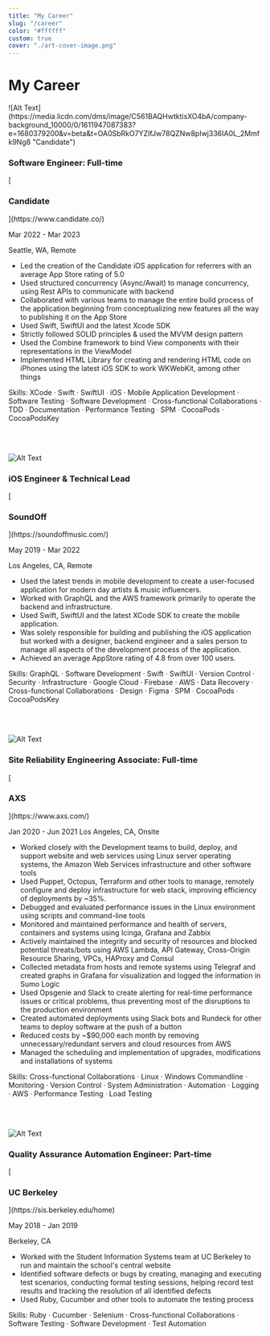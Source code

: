 ```yaml
---
title: "My Career"
slug: "/career"
color: "#ffffff"
custom: true
cover: "./art-cover-image.png"
---
```


<div style={{ margin: `0 auto`, maxWidth: `70ch`, padding: `2rem` }}>

<h1 data-testid="page-title"> My Career </h1>
![Alt Text](https://media.licdn.com/dms/image/C561BAQHwtktisXO4bA/company-background_10000/0/1611947087383?e=1680379200&v=beta&t=OA0SbRkO7YZIfJw78QZNw8pIwj336IA0L_2Mmfk9Ng8 "Candidate")
<h3 data-testid="page-title">Software Engineer: Full-time  </h3>
[<h3 data-testid="page-title"> Candidate  </h3>](https://www.candidate.co/)

Mar 2022 - Mar 2023 

Seattle, WA, Remote

- Led the creation of the Candidate iOS application for referrers with an average App Store rating of 5.0
- Used structured concurrency (Async/Await) to manage concurrency, using Rest APIs to communicate with backend
- Collaborated with various teams to manage the entire build process of the application beginning from conceptualizing new features all the way to publishing it on the App Store 
- Used Swift, SwiftUI and the latest Xcode SDK 
- Strictly followed SOLID principles & used the MVVM design pattern
- Used the Combine framework to bind View components with their representations in the ViewModel
- Implemented HTML Library for creating and rendering HTML code on iPhones using the latest iOS SDK to work WKWebKit, among other things

Skills:  XCode · Swift · SwiftUI ᐧ iOS · Mobile Application Development · Software Testing · Software Development  ·  Cross-functional Collaborations · TDD · Documentation ᐧ Performance Testing ᐧ SPM ᐧ CocoaPods ᐧ CocoaPodsKey
 
<br></br>

![Alt Text](https://s3.us-west-1.amazonaws.com/danielphiri.net/MusicThrough+Recommendation.png "SoundOff")
<h3 data-testid="page-title"> iOS Engineer & Technical Lead  </h3>
[<h3 data-testid="page-title"> SoundOff  </h3>](https://soundoffmusic.com/)

May 2019 - Mar 2022

Los Angeles, CA, Remote

 
- Used the latest trends in mobile development to create a user-focused application for modern day artists & music influencers.
- Worked with GraphQL and the AWS framework primarily to operate the backend and infrastructure.
- Used Swift, SwiftUI and the latest XCode SDK to create the mobile application.
- Was solely responsible for building and publishing the iOS application but worked with a designer, backend engineer and a sales person to manage all aspects of the development process of the application.
- Achieved an average AppStore rating of 4.8 from over 100 users.

Skills: GraphQL · Software Development · Swift · SwiftUI · Version Control · Security · Infrastructure · Google Cloud · Firebase · AWS · Data Recovery · Cross-functional Collaborations · Design · Figma ᐧ SPM ᐧ CocoaPods ᐧ CocoaPodsKey



<br></br>

![Alt Text](https://media.licdn.com/dms/image/C561BAQG1aB3ldXw14w/company-background_10000/0/1610488736013?e=1680379200&v=beta&t=h1zWBwTrjfi47W7qMJwn9i83C_nYzodg66TaMvAjEjQ "AXS")
 <h3 data-testid="page-title"> Site Reliability Engineering Associate: Full-time  </h3>
[<h3 data-testid="page-title"> AXS  </h3>](https://www.axs.com/)

Jan 2020 - Jun 2021 
Los Angeles, CA, Onsite



- Worked closely with the Development teams to build, deploy, and support website and web services using Linux server operating systems, the Amazon Web Services infrastructure and other software tools
- Used Puppet, Octopus, Terraform and other tools to manage, remotely configure and deploy infrastructure for web stack, improving efficiency of deployments by ~35%.
- Debugged and evaluated performance issues in the Linux environment using scripts and command-line tools
- Monitored and maintained performance and health of servers, containers and systems using Icinga, Grafana and Zabbix
- Actively maintained the integrity and security of resources and blocked potential threats/bots using AWS Lambda, API Gateway, Cross-Origin Resource Sharing, VPCs, HAProxy and Consul
- Collected metadata from hosts and remote systems using Telegraf and created graphs in Grafana for visualization and logged the information in Sumo Logic
- Used Opsgenie and Slack to create alerting for real-time performance issues or critical problems, thus preventing most of the disruptions to the production environment
- Created automated deployments using Slack bots and Rundeck for other teams to deploy software at the push of a button
- Reduced costs by ~$90,000 each month by removing unnecessary/redundant servers and cloud resources from AWS
- Managed the scheduling and implementation of upgrades, modifications and installations of systems

Skills: Cross-functional Collaborations · Linux · Windows Commandline · Monitoring · Version Control · System Administration · Automation · Logging · AWS ᐧ Performance Testing  ᐧ Load Testing

<br></br>

![Alt Text](https://media.licdn.com/dms/image/C4E1BAQGWuM0muccqMQ/company-background_10000/0/1583034202288?e=1680390000&v=beta&t=-T6BuAfYnHXgt4Cpu4pLOijqUHMhKxE36Wwzugk_4Sk "Berkeley")
<h3 data-testid="page-title"> Quality Assurance Automation Engineer: Part-time  </h3>
[<h3 data-testid="page-title"> UC Berkeley  </h3>](https://sis.berkeley.edu/home)

May 2018 - Jan 2019

Berkeley, CA

- Worked with the Student Information Systems team at UC Berkeley to run and maintain the school's central website
- Identified software defects or bugs by creating, managing and executing test scenarios, conducting formal testing sessions, helping record test results and tracking the resolution of all identified defects
- Used Ruby, Cucumber and other tools to automate the testing process

Skills:  Ruby · Cucumber · Selenium · Cross-functional Collaborations · Software Testing · Software Development · Test Automation

</div>
